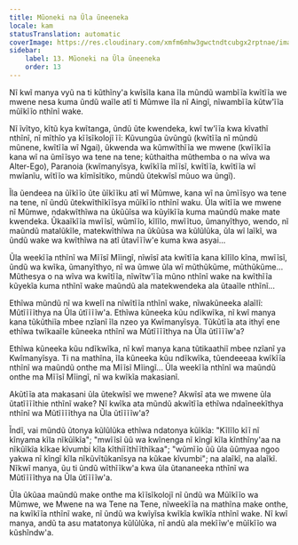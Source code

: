 ```yaml
---
title: Mũoneki na Ũla ũneeneka
locale: kam
statusTranslation: automatic
coverImage: https://res.cloudinary.com/xmfm6mhw3gwctndtcubgx2rptnae/image/upload/v1740468922/small_cover_tratado_de_psicologia_revolucionaria_a4c0dca4e0.webp
sidebar:
    label: 13. Mũoneki na Ũla ũneeneka
    order: 13
---
```

Nĩ kwĩ manya vyũ na ti kũthĩny'a kwĩsĩla kana ĩla mũndũ wambĩĩa kwĩtĩĩa we mwene nesa kuma ũndũ waĩle atĩ ti Mũmwe ĩla nĩ Aingĩ, nĩwambĩĩa kũtw'ĩĩa mũĩkĩĩo nthĩnĩ wake.

Nĩ ĩvĩtyo, kĩtũ kya kwĩtanga, ũndũ ũte kwendeka, kwĩ tw'ĩĩa kwa kĩvathĩ nthĩnĩ, nĩ mĩthĩo ya kĩĩsĩkolojĩ ĩĩ: Kũvungũa ũvũngũ (kwĩtĩĩa nĩ mũndũ mũnene, kwĩtĩĩa wĩ Ngai), ũkwenda wa kũmwĩthĩĩa we mwene (kwĩĩkĩĩa kana wĩ na ũmĩĩsyo wa tene na tene; kũthaitha mũthemba o na wĩva wa Alter-Ego), Paranoia (kwĩmanyĩsya, kwĩkĩĩa mĩĩsĩ, kwĩtĩĩa, kwĩtĩĩa wĩ mwĩanĩu, wĩtĩĩo wa kĩmĩsĩtiko, mũndũ ũtekwĩsĩ mũuo wa ũngĩ).

Ĩla ũendeea na ũĩkĩĩo ũte ũĩkĩĩku atĩ wĩ Mũmwe, kana wĩ na ũmĩĩsyo wa tene na tene, nĩ ũndũ ũtekwĩthĩkĩĩsya mũĩkĩĩo nthĩnĩ waku. Ũla wĩtĩĩa we mwene nĩ Mũmwe, ndakwĩthĩwa na ũkũũĩsa wa kũyĩkĩĩa kuma maũndũ make mate kwendeka. Ũkaaĩkĩĩa mwĩĩsĩ, wũmĩĩo, kĩlĩlo, mwĩĩtuo, ũmanyĩthyo, wendo, nĩ maũndũ matalũkĩle, matekwĩthĩwa na ũkũũsa wa kũlũlũka, ũla wĩ laĩkĩ, wa ũndũ wake wa kwĩthĩwa na atĩ ũtavĩĩĩw'e kuma kwa asyai...

Ũla weekĩĩa nthĩnĩ wa Mĩĩsĩ Mĩingĩ, nĩwĩsĩ ata kwĩtĩĩa kana kĩlĩlo kĩna, mwĩĩsĩ, ũndũ wa kwĩka, ũmanyĩthyo, nĩ wa ũmwe ũla wĩ mũthũkũme, mũthũkũme... Mũthesya o na wĩva wa kwĩtĩĩa, nĩwĩtw'ĩĩa mũno nthĩnĩ wake na kwĩthĩĩa kũyekĩa kuma nthĩnĩ wake maũndũ ala matekwendeka ala ũtaaĩle nthĩnĩ...

Ethĩwa mũndũ nĩ wa kwelĩ na nĩwĩtĩĩa nthĩnĩ wake, nĩwakũneeka alaĩlĩ: Mũtĩĩĩĩthya na Ũla ũtĩĩĩĩw'a. Ethĩwa kũneeka kũu ndĩkwĩka, nĩ kwĩ manya kana tũkũthiĩa mbee nzĩanĩ ĩla nzeo ya Kwĩmanyĩsya. Tũkũtĩĩa ata ithyĩ ene ethĩwa twĩkaaĩle kũneeka nthĩnĩ wa Mũtĩĩĩĩthya na Ũla ũtĩĩĩĩw'a?

Ethĩwa kũneeka kũu ndĩkwĩka, nĩ kwĩ manya kana tũtikaathiĩ mbee nzĩanĩ ya Kwĩmanyĩsya. Ti na mathĩna, ĩla kũneeka kũu ndĩkwĩka, tũendeeeaa kwĩkĩĩa nthĩnĩ wa maũndũ onthe ma Mĩĩsĩ Mĩingĩ... Ũla weekĩĩa nthĩnĩ wa maũndũ onthe ma Mĩĩsĩ Mĩingĩ, nĩ wa kwĩkĩa makasianĩ.

Akũtĩĩa ata makasani ũla ũtekwĩsĩ we mwene? Akwĩsĩ ata we mwene ũla ũtatĩĩĩĩthie nthĩnĩ wake? Nĩ kwĩka ata mũndũ akwĩtĩĩa ethĩwa ndaĩneekĩthya nthĩnĩ wa Mũtĩĩĩĩthya na Ũla ũtĩĩĩĩw'a?

Ĩndĩ, vai mũndũ ũtonya kũlũlũka ethĩwa ndatonya kũĩkĩa: "Kĩlĩlo kĩĩ nĩ kĩnyama kĩla nĩkũĩkĩa"; "mwĩĩsĩ ũũ wa kwĩnenga nĩ kĩngĩ kĩla kĩnthĩny'aa na nĩkũĩkĩa kĩkae kĩvumbi kĩla kĩthiĩĩthĩĩthĩkaa"; "wũmĩĩo ũũ ũla ũũmyaa ngoo yakwa nĩ kĩngĩ kĩla nĩkũvĩtũkanĩsya na kũkae kĩvumbi"; na alaĩkĩ, na alaĩkĩ. Nĩkwĩ manya, ũu ti ũndũ wĩthĩĩkw'a kwa ũla ũtananeeka nthĩnĩ wa Mũtĩĩĩĩthya na Ũla ũtĩĩĩĩw'a.

Ũla ũkũaa maũndũ make onthe ma kĩĩsĩkolojĩ nĩ ũndũ wa Mũĩkĩĩo wa Mũmwe, we Mwene na wa Tene na Tene, nĩweekĩĩa na mathĩna make onthe, na kwĩkĩĩa nthĩnĩ wake, nĩ ũndũ wa kwĩyĩsa kwĩkĩa kwĩkĩa nthĩnĩ wake. Nĩ kwĩ manya, andũ ta asu matatonya kũlũlũka, nĩ andũ ala mekĩĩw'e mũĩkĩĩo wa kũshĩndw'a.

